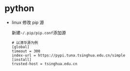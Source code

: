 # python

- linux 修改 pip 源
  
  新建`~/.pip/pip.conf`添加源
  
  ```
  # 以清华源为例
  [global]
  timeout = 300
  index-url = https://pypi.tuna.tsinghua.edu.cn/simple
  [install]
  trusted-host = tsinghua.edu.cn
  ```
  